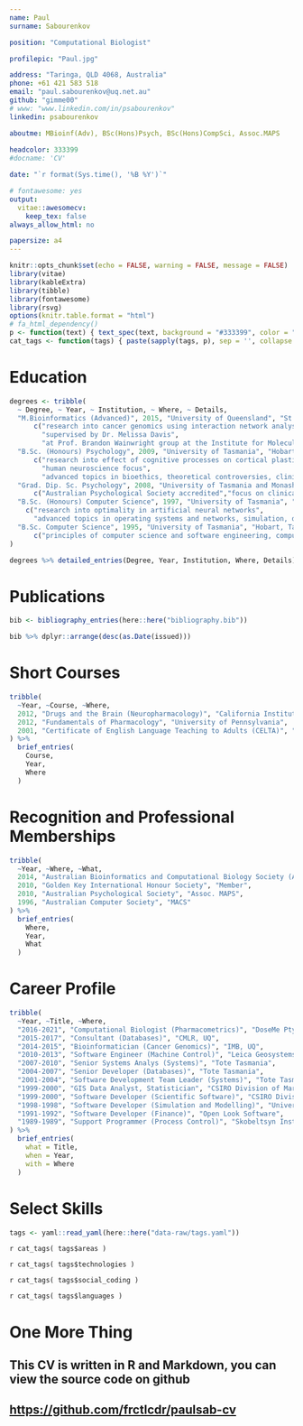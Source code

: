 ```yaml
---
name: Paul
surname: Sabourenkov

position: "Computational Biologist"

profilepic: "Paul.jpg"

address: "Taringa, QLD 4068, Australia"
phone: +61 421 583 518
email: "paul.sabourenkov@uq.net.au"
github: "gimme00"
# www: "www.linkedin.com/in/psabourenkov"
linkedin: psabourenkov

aboutme: MBioinf(Adv), BSc(Hons)Psych, BSc(Hons)CompSci, Assoc.MAPS
  
headcolor: 333399
#docname: 'CV'

date: "`r format(Sys.time(), '%B %Y')`"

# fontawesome: yes
output: 
  vitae::awesomecv:
    keep_tex: false
always_allow_html: no

papersize: a4
---
```


```r
knitr::opts_chunk$set(echo = FALSE, warning = FALSE, message = FALSE)
library(vitae)
library(kableExtra)
library(tibble)
library(fontawesome)
library(rsvg)
options(knitr.table.format = "html")
# fa_html_dependency()
p <- function(text) { text_spec(text, background = "#333399", color = "white", bold = T, font_size = 6) }
cat_tags <- function(tags) { paste(sapply(tags, p), sep = '', collapse = ' ') }
```

# Education

```r
degrees <- tribble(
  ~ Degree, ~ Year, ~ Institution, ~ Where, ~ Details,
  "M.Bioinformatics (Advanced)", 2015, "University of Queensland", "St Lucia, Queensland",
      c("research into cancer genomics using interaction network analysis to identify novel drug targets in medulloblastoma",
        "supervised by Dr. Melissa Davis",
        "at Prof. Brandon Wainwright group at the Institute for Molecular Bioscience, UQ"),
  "B.Sc. (Honours) Psychology", 2009, "University of Tasmania", "Hobart, Tasmania",
      c("research into effect of cognitive processes on cortical plasticity with respect to human motor control and post-stroke rehabilitation",
        "human neuroscience focus",
        "advanced topics in bioethics, theoretical controversies, clinical psychology, research methods and statistics"),
  "Grad. Dip. Sc. Psychology", 2008, "University of Tasmania and Monash", "Hobart, Tasmania",
      c("Australian Psychological Society accredited","focus on clinical, social, and developmental psychology, and psychological testing as well as neuroscience","three year core in statistics and research methods"),
  "B.Sc. (Honours) Computer Science", 1997, "University of Tasmania", "Hobart, Tasmania",
    c("research into optimality in artificial neural networks",
      "advanced topics in operating systems and networks, simulation, discrete and continuous modelling, concurrency and supercomputing, artificial intelligence, expert systems, computer languages, functional programming, and advanced VLSI design"),
  "B.Sc. Computer Science", 1995, "University of Tasmania", "Hobart, Tasmania",
      c("principles of computer science and software engineering, computer languages, metaprogramming, functional programming, systems analysis, databases, computer architecture and VLSI design, networking, artificial intelligence, computer graphics, and digital image processing","mathematics including discrete mathematics, linear algebra, operations research and optimisation, multivariate calculus, abstract algebra, computational methods, and cryptography")
)

degrees %>% detailed_entries(Degree, Year, Institution, Where, Details)
```


# Publications

```r
bib <- bibliography_entries(here::here("bibliography.bib"))

bib %>% dplyr::arrange(desc(as.Date(issued)))
```

# Short Courses

```r
tribble(
  ~Year, ~Course, ~Where,
  2012, "Drugs and the Brain (Neuropharmacology)", "California Institute of Technology",
  2012, "Fundamentals of Pharmacology", "University of Pennsylvania",
  2001, "Certificate of English Language Teaching to Adults (CELTA)", "Cambridge College of English (CIC)"
) %>% 
  brief_entries(
    Course,
    Year, 
    Where
  )
```

# Recognition and Professional Memberships

```r
tribble(
  ~Year, ~Where, ~What,
  2014, "Australian Bioinformatics and Computational Biology Society (ABACBS)", "Member",
  2010, "Golden Key International Honour Society", "Member",
  2010, "Australian Psychological Society", "Assoc. MAPS",
  1996, "Australian Computer Society", "MACS"
) %>% 
  brief_entries(
    Where,
    Year, 
    What
  )
```

# Career Profile

```r
tribble(
  ~Year, ~Title, ~Where,
  "2016-2021", "Computational Biologist (Pharmacometrics)", "DoseMe Pty.Ltd.",
  "2015-2017", "Consultant (Databases)", "CMLR, UQ",
  "2014-2015", "Bioinformatician (Cancer Genomics)", "IMB, UQ",
  "2010-2013", "Software Engineer (Machine Control)", "Leica Geosystems",
  "2007-2010", "Senior Systems Analys (Systems)", "Tote Tasmania",
  "2004-2007", "Senior Developer (Databases)", "Tote Tasmania",
  "2001-2004", "Software Development Team Leader (Systems)", "Tote Tasmania",
  "1999-2000", "GIS Data Analyst, Statistician", "CSIRO Division of Marine Research",
  "1999-2000", "Software Developer (Scientific Software)", "CSIRO Division of Marine Research",
  "1998-1998", "Software Developer (Simulation and Modelling)", "University of Tasmania",
  "1991-1992", "Software Developer (Finance)", "Open Look Software",
  "1989-1989", "Support Programmer (Process Control)", "Skobeltsyn Institute of Nuclear Physics"
) %>% 
  brief_entries(
    what = Title,
    when = Year, 
    with = Where
  )
```

# Select Skills

```r
tags <- yaml::read_yaml(here::here("data-raw/tags.yaml"))
```

`r cat_tags( tags$areas )`

`r cat_tags( tags$technologies )`

`r cat_tags( tags$social_coding )`

`r cat_tags( tags$languages )`

# One More Thing

## This CV is written in R and Markdown, you can view the source code on github
## [https://github.com/frctlcdr/paulsab-cv](https://github.com/frctlcdr/paulsab-cv)

